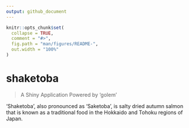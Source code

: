```yaml
---
output: github_document
---
```


<!-- README.md is generated from README.Rmd. Please edit that file -->

```r
knitr::opts_chunk$set(
  collapse = TRUE,
  comment = "#>",
  fig.path = "man/figures/README-",
  out.width = "100%"
)
```

# shaketoba

<!-- badges: start -->
<!-- badges: end -->

> A Shiny Application Powered by 'golem'

'Shaketoba', also pronounced as 'Saketoba', is salty dried autumn salmon that is known as a traditional food in the Hokkaido and Tohoku regions of Japan.


